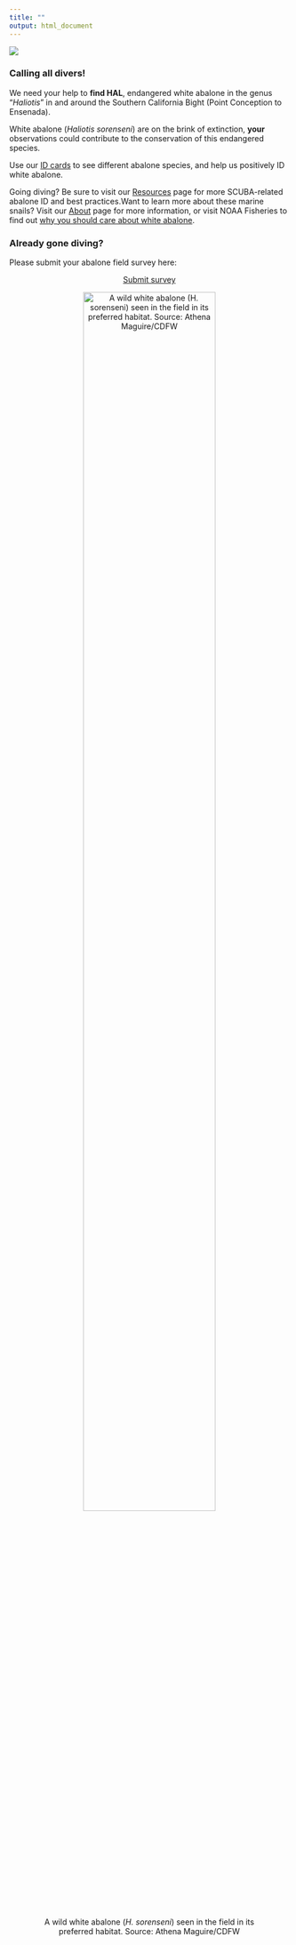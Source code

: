 ```yaml
---
title: ""
output: html_document
---
```

![](./images/banner.jpg)


### Calling all divers!

We need your help to **find HAL**, endangered
white abalone in the genus "*Haliotis*" in and around the Southern California Bight (Point Conception to Ensenada).

White abalone (*Haliotis sorenseni*) are on the brink of extinction, **your** observations could contribute to the conservation of this endangered species.

Use our [ID cards](cards.html) to see different abalone species, and help us positively ID white abalone. 

Going diving? Be sure to visit our [Resources](resources.html) page for more SCUBA-related abalone ID and best practices.Want to learn more about these marine snails? Visit our [About](about.html) page for more information, or visit NOAA Fisheries to find out [why you should care about white abalone](https://www.fisheries.noaa.gov/feature-story/white-abalone-why-you-should-care-about-critter). 


### Already gone diving? {#submit}

Please submit your abalone field survey here: <center> <a class="btn btn-primary fa fa-paper-plane"  href="https://forms.gle/7ES7mD9mbVvvCtKX9" target="_blank"> Submit survey</a>


<center>

![A wild white abalone (*H. sorenseni*) seen in the field in its preferred habitat. Source: Athena Maguire/CDFW](./images/wild_white.jpg){width=75%}

<center>